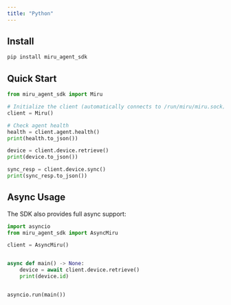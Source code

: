 ```yaml
---
title: "Python"
---
```



<PythonIntro />


## Install

```bash
pip install miru_agent_sdk
```

## Quick Start

```python
from miru_agent_sdk import Miru

# Initialize the client (automatically connects to /run/miru/miru.sock)
client = Miru()

# Check agent health
health = client.agent.health()
print(health.to_json())

device = client.device.retrieve()
print(device.to_json())

sync_resp = client.device.sync()
print(sync_resp.to_json())
```

## Async Usage

The SDK also provides full async support:

```python
import asyncio
from miru_agent_sdk import AsyncMiru

client = AsyncMiru()


async def main() -> None:
    device = await client.device.retrieve()
    print(device.id)


asyncio.run(main())
```
